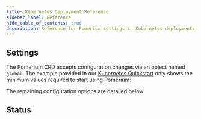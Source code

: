 ```yaml
---
title: Kubernetes Deployment Reference
sidebar_label: Reference
hide_table_of_contents: true
description: Reference for Pomerium settings in Kubernetes deployments.
---
```



## Settings

The Pomerium CRD accepts configuration changes via an object named `global`. The example provided in our [Kubernetes Quickstart](./quickstart) only shows the minimum values required to start using Pomerium:

<GlobalExample />

The remaining configuration options are detailed below.

<SettingsList />

## Status

<Status />
